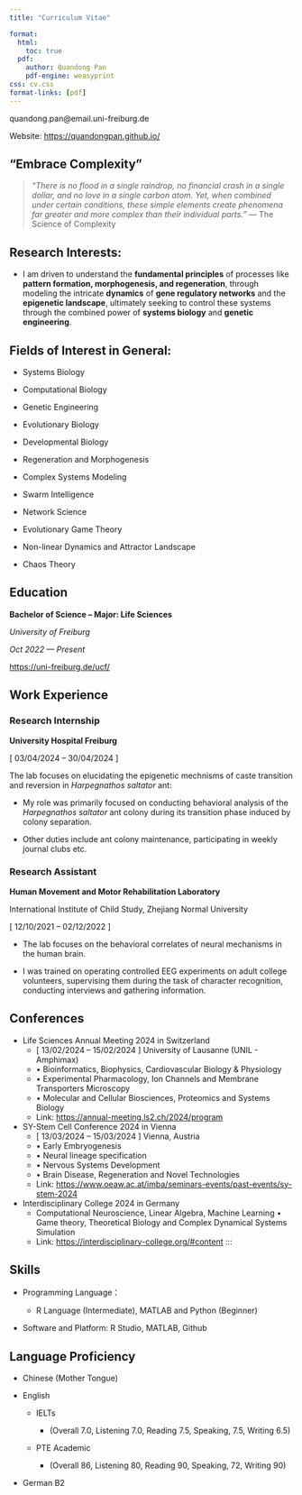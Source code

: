 ```yaml
---
title: "Curriculum Vitae"

format:
  html:
    toc: true
  pdf:
    author: Quandong Pan
    pdf-engine: weasyprint
css: cv.css
format-links: [pdf]
---
```


::: {.print-only .contact-block}
quandong.pan\@email.uni-freiburg.de

Website: <https://quandongpan.github.io/>
:::

## “Embrace Complexity”

> *"There is no flood in a single raindrop, no financial crash in a single dollar, and no love in a single carbon atom. Yet, when combined under certain conditions, these simple elements create phenomena far greater and more complex than their individual parts."* --- The Science of Complexity

## Research Interests:

-   I am driven to understand the **fundamental principles** of processes like **pattern formation, morphogenesis, and regeneration**, through modeling the intricate **dynamics** of **gene regulatory networks** and the **epigenetic landscape**, ultimately seeking to control these systems through the combined power of **systems biology** and **genetic engineering**.

## Fields of Interest in General:

-   Systems Biology

-   Computational Biology

-   Genetic Engineering

-   Evolutionary Biology

-   Developmental Biology

-   Regeneration and Morphogenesis

-   Complex Systems Modeling

-   Swarm Intelligence

-   Network Science

-   Evolutionary Game Theory

-   Non-linear Dynamics and Attractor Landscape

-   Chaos Theory

## Education

**Bachelor of Science -- Major: Life Sciences**

*University of Freiburg*

*Oct 2022 --- Present*

<https://uni-freiburg.de/ucf/>

## Work Experience {style="page-break-before: no"}

### Research Internship

**University Hospital Freiburg**

\[ 03/04/2024 – 30/04/2024 \]

The lab focuses on elucidating the epigenetic mechnisms of caste transition and reversion in *Harpegnathos saltator* ant:

-   My role was primarily focused on conducting behavioral analysis of the *Harpegnathos saltator* ant colony during its transition phase induced by colony separation.

-   Other duties include ant colony maintenance, participating in weekly journal clubs etc.

### **Research Assistant**

**Human Movement and Motor Rehabilitation Laboratory**

International Institute of Child Study, Zhejiang Normal University

\[ 12/10/2021 – 02/12/2022 \]

-   The lab focuses on the behavioral correlates of neural mechanisms in the human brain.

-   I was trained on operating controlled EEG experiments on adult college volunteers, supervising them during the task of character recognition, conducting interviews and gathering information.

## Conferences

-   Life Sciences Annual Meeting 2024 in Switzerland
    -   \[ 13/02/2024 – 15/02/2024 \] University of Lausanne (UNIL - Amphimax)
    -   • Bioinformatics, Biophysics, Cardiovascular Biology & Physiology
    -   • Experimental Pharmacology, Ion Channels and Membrane Transporters Microscopy
    -   • Molecular and Cellular Biosciences, Proteomics and Systems Biology
    -   Link: <https://annual-meeting.ls2.ch/2024/program>
-   SY-Stem Cell Conference 2024 in Vienna
    -   \[ 13/03/2024 – 15/03/2024 \] Vienna, Austria
    -   • Early Embryogenesis
    -   • Neural lineage specification
    -   • Nervous Systems Development
    -   • Brain Disease, Regeneration and Novel Technologies
    -   Link: <https://www.oeaw.ac.at/imba/seminars-events/past-events/sy-stem-2024>
-   Interdisciplinary College 2024 in Germany
    -   Computational Neuroscience, Linear Algebra, Machine Learning • Game theory, Theoretical Biology and Complex Dynamical Systems Simulation
    -   Link: <https://interdisciplinary-college.org/#content> :::

## Skills

-   Programming Language：

    -   R Language (Intermediate), MATLAB and Python (Beginner)

-   Software and Platform: R Studio, MATLAB, Github

## Language Proficiency

-   Chinese (Mother Tongue)

-   English

    -   IELTs

        -   (Overall 7.0, Listening 7.0, Reading 7.5, Speaking, 7.5, Writing 6.5)

    -   PTE Academic

        -   (Overall 86, Listening 80, Reading 90, Speaking, 72, Writing 90)

-   German B2
